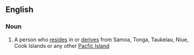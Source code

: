 ==English==
===Noun===
{{en-noun|sg=[[Pacific]] [[islander|Islander]]}}
# A person who [[reside]]s in or [[derive]]s from Samoa, Tonga, Taukelau, Niue, Cook Islands or any other  [[Pacfic Island]]